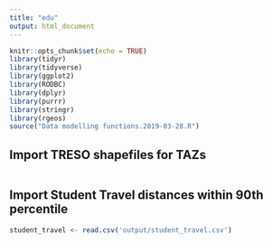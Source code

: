 ```yaml
---
title: "edu"
output: html_document
---
```


```r
knitr::opts_chunk$set(echo = TRUE)
library(tidyr)
library(tidyverse)
library(ggplot2)
library(RODBC)
library(dplyr)
library(purrr)
library(stringr)
library(rgeos)
source("Data modelling functions.2019-03-28.R")

```


## Import TRESO shapefiles for TAZs
```r


```

## Import Student Travel distances within 90th percentile
```r
student_travel <- read.csv('output/student_travel.csv')
```

